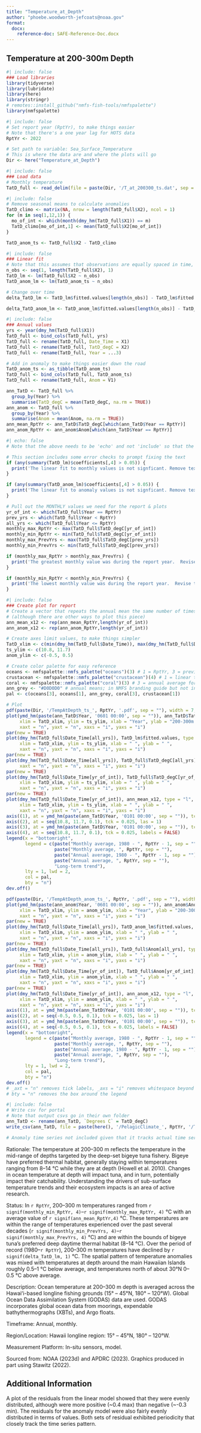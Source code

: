 ```yaml
---
title: "Temperature_at_Depth"
author: "phoebe.woodworth-jefcoats@noaa.gov"
format:
  docx:
    reference-doc: SAFE-Reference-Doc.docx
---
```


## Temperature at 200-300m Depth

```r
#| include: false
### Load libraries
library(tidyverse)
library(lubridate)
library(here)
library(stringr)
# remotes::install_github("nmfs-fish-tools/nmfspalette")
library(nmfspalette)
```

```r
#| include: false
# Set report year (RptYr), to make things easier
# Note that there's a one year lag for HOTS data
RptYr <- 2022

# Set path to variable: Sea_Surface_Temperature
# This is where the data are and where the plots will go
Dir <- here("Temperature_at_Depth")
```

```r
#| include: false
### Load data
# Monthly temperature
TatD_full <- read_delim(file = paste(Dir, '/T_at_200300_ts.dat', sep = ""), skip = 9, col_names = FALSE)
```

```r
#| include: false
# Remove seasonal means to calculate anomalies
TatD_climo <- matrix(NA, nrow = length(TatD_full$X2), ncol = 1)
for (m in seq(1,12,1)) {
  mo_of_int <- which(month(dmy_hm(TatD_full$X1)) == m)
  TatD_climo[mo_of_int,1] <- mean(TatD_full$X2[mo_of_int])
}

TatD_anom_ts <- TatD_full$X2 - TatD_climo
```

```r
#| include: false
### Linear fit 
# Note that this assumes that observations are equally spaced in time, which they're  not
n_obs <- seq(1, length(TatD_full$X2), 1)
TatD_lm <- lm(TatD_full$X2 ~ n_obs)
TatD_anom_lm <- lm(TatD_anom_ts ~ n_obs)

# Change over time
delta_TatD_lm <- TatD_lm$fitted.values[length(n_obs)] - TatD_lm$fitted.values[1]

delta_TatD_anom_lm <- TatD_anom_lm$fitted.values[length(n_obs)] - TatD_anom_lm$fitted.values[1]
```

```r
#| include: false
### Annual values
yrs <- year(dmy_hm(TatD_full$X1))
TatD_full <- bind_cols(TatD_full, yrs)
TatD_full <- rename(TatD_full, Date_Time = X1)
TatD_full <- rename(TatD_full, TatD_degC = X2)
TatD_full <- rename(TatD_full, Year = ...3)

# Add in anomaly to make things easier down the road
TatD_anom_ts <- as_tibble(TatD_anom_ts)
TatD_full <- bind_cols(TatD_full, TatD_anom_ts)
TatD_full <- rename(TatD_full, Anom = V1)

ann_TatD <- TatD_full %>%
  group_by(Year) %>%
  summarise(TatD_degC = mean(TatD_degC, na.rm = TRUE))
ann_anom <- TatD_full %>%
  group_by(Year) %>%
  summarise(Anom = mean(Anom, na.rm = TRUE))
ann_mean_RptYr <- ann_TatD$TatD_degC[which(ann_TatD$Year == RptYr)]
ann_anom_RptYr <- ann_anom$Anom[which(ann_TatD$Year == RptYr)]
```

```r
#| echo: false
# Note that the above needs to be 'echo' and not 'include' so that the error checks print.

# This section includes some error checks to prompt fixing the text
if (any(summary(TatD_lm)$coefficients[,4] > 0.05)) {
  print('The linear fit to monthly values is not signficant. Remove text related to the linear trend.')
}

if (any(summary(TatD_anom_lm)$coefficients[,4] > 0.05)) {
  print('The linear fit to anomaly values is not signficant. Remove text related to the linear trend.')
}

# Pull out the MONTHLY values we need for the report & plots
yr_of_int <- which(TatD_full$Year == RptYr)
prev_yrs <- which(TatD_full$Year < RptYr)
all_yrs <- which(TatD_full$Year <= RptYr)
monthly_max_RptYr <- max(TatD_full$TatD_degC[yr_of_int])
monthly_min_RptYr <- min(TatD_full$TatD_degC[yr_of_int])
monthly_max_PrevYrs <- max(TatD_full$TatD_degC[prev_yrs])
monthly_min_PrevYrs <- min(TatD_full$TatD_degC[prev_yrs])

if (monthly_max_RptYr > monthly_max_PrevYrs) {
  print('The greatest monthly value was during the report year.  Revise text to reflect this.')
}

if (monthly_min_RptYr < monthly_min_PrevYrs) {
  print('The lowest monthly value was during the report year.  Revise text to reflect this.')
}
```

```r
#| include: false
### Create plot for report
# Create a vector that repeats the annual mean the same number of times as there are obs for the latest year
# (although there are other ways to plot this piece)
ann_mean_x12 <- rep(ann_mean_RptYr,length(yr_of_int))
ann_anom_x12 <- rep(ann_anom_RptYr,length(yr_of_int))

# Create axes limit values, to make things simpler
TatD_xlim <- c(min(dmy_hm(TatD_full$Date_Time)), max(dmy_hm(TatD_full$Date_Time)))
ts_ylim <- c(10.8, 11.7)
anom_ylim <- c(-0.5, 0.5)

# Create color palette for easy reference 
oceans <- nmfspalette::nmfs_palette("oceans")(3) # 1 = RptYr, 3 = previous years
crustacean <- nmfspalette::nmfs_palette("crustacean")(4) # 1 = linear trend
coral <- nmfspalette::nmfs_palette("coral")(3) # 3 = annual average for Rpt Yr
ann_grey <- "#D0D0D0" # annual means; in NMFS branding guide but not in package
pal <- c(oceans[3], oceans[1], ann_grey, coral[3], crustacean[1])

# Plot
pdf(paste(Dir, '/TempAtDepth_ts_', RptYr, '.pdf', sep = ""), width = 7, height = 4.5)
plot(ymd_hm(paste(ann_TatD$Year, '0601 00:00', sep = "")), ann_TatD$TatD_degC, type = "l", lwd = 2, col = ann_grey,
     xlim = TatD_xlim, ylim = ts_ylim, xlab = "Year", ylab = "200-300m Temperature (Deg C)",
     xaxt = "n", yaxt = "n", xaxs = "i", yaxs = "i")
par(new = TRUE)
plot(dmy_hm(TatD_full$Date_Time[all_yrs]), TatD_lm$fitted.values, type = "l", lwd = 2, col = crustacean[1], 
     xlim = TatD_xlim, ylim = ts_ylim, xlab = " ", ylab = " ",
     xaxt = "n", yaxt = "n", xaxs = "i", yaxs = "i")
par(new = TRUE)
plot(dmy_hm(TatD_full$Date_Time[all_yrs]), TatD_full$TatD_degC[all_yrs], type = "l", lwd = 2, col = oceans[3],      xlim = TatD_xlim, ylim = ts_ylim, xlab = " ", ylab = " ",
     xaxt = "n", yaxt = "n", xaxs = "i", yaxs = "i") 
par(new = TRUE)
plot(dmy_hm(TatD_full$Date_Time[yr_of_int]), TatD_full$TatD_degC[yr_of_int], type = "l", lwd = 2, col = oceans[1], 
     xlim = TatD_xlim, ylim = ts_ylim, xlab = " ", ylab = " ", 
     xaxt = "n", yaxt = "n", xaxs = "i", yaxs = "i")
par(new = TRUE)
plot(dmy_hm(TatD_full$Date_Time[yr_of_int]), ann_mean_x12, type = "l", lwd = 2, col = coral[3], 
     xlim = TatD_xlim, ylim = ts_ylim, xlab = " ", ylab = " ", 
     xaxt = "n", yaxt = "n", xaxs = "i", yaxs = "i")
axis((1), at = ymd_hm(paste(ann_TatD$Year, '0101 00:00', sep = "")), tck = 0.025, labels = year(make_date(seq(1980, 2022, 1))))
axis((2), at = seq(10.8, 11.7, 0.1), tck = 0.025, las = 1)
axis((3), at = ymd_hm(paste(ann_TatD$Year, '0101 00:00', sep = "")), tck = 0.025, labels = FALSE)
axis((4), at = seq(10.8, 11.7, 0.1), tck = 0.025, labels = FALSE)
legend(x = "bottomright", 
       legend = c(paste("Monthly average, 1980 - ", RptYr - 1, sep = ""), 
                  paste("Monthly average, ", RptYr, sep = ""),
                  paste("Annual average, 1980 - ", RptYr - 1, sep = ""), 
                  paste("Annual average, ", RptYr, sep = ""),
                  "Long-term trend"), 
       lty = 1, lwd = 2,
       col = pal, 
       bty = "n")
dev.off()

pdf(paste(Dir, '/TempAtDepth_anom_ts_', RptYr, '.pdf', sep = ""), width = 7, height = 4.5)
plot(ymd_hm(paste(ann_anom$Year, '0601 00:00', sep = "")), ann_anom$Anom, type = "l", lwd = 2, col = ann_grey,
     xlim = TatD_xlim, ylim = anom_ylim, xlab = "Year", ylab = "200-300m Temperature Anomaly (Deg C)",
     xaxt = "n", yaxt = "n", xaxs = "i", yaxs = "i")
par(new = TRUE)
plot(dmy_hm(TatD_full$Date_Time[all_yrs]), TatD_anom_lm$fitted.values, type = "l", lwd = 2, col = crustacean[1], 
     xlim = TatD_xlim, ylim = anom_ylim, xlab = " ", ylab = " ",
     xaxt = "n", yaxt = "n", xaxs = "i", yaxs = "i")
par(new = TRUE)
plot(dmy_hm(TatD_full$Date_Time[all_yrs]), TatD_full$Anom[all_yrs], type = "l", lwd = 2, col = oceans[3], 
     xlim = TatD_xlim, ylim = anom_ylim, xlab = " ", ylab = " ",
     xaxt = "n", yaxt = "n", xaxs = "i", yaxs = "i") 
par(new = TRUE)
plot(dmy_hm(TatD_full$Date_Time[yr_of_int]), TatD_full$Anom[yr_of_int], type = "l", lwd = 2, col = oceans[1], 
     xlim = TatD_xlim, ylim = anom_ylim, xlab = " ", ylab = " ", 
     xaxt = "n", yaxt = "n", xaxs = "i", yaxs = "i")
par(new = TRUE)
plot(dmy_hm(TatD_full$Date_Time[yr_of_int]), ann_anom_x12, type = "l", lwd = 2, col = coral[3], 
     xlim = TatD_xlim, ylim = anom_ylim, xlab = " ", ylab = " ", 
     xaxt = "n", yaxt = "n", xaxs = "i", yaxs = "i")
axis((1), at = ymd_hm(paste(ann_TatD$Year, '0101 00:00', sep = "")), tck = 0.025, labels = year(make_date(seq(1980, 2022, 1))))
axis((2), at = seq(-0.5, 0.5, 0.1), tck = 0.025, las = 1)
axis((3), at = ymd_hm(paste(ann_TatD$Year, '0101 00:00', sep = "")), tck = 0.025, labels = FALSE)
axis((4), at = seq(-0.5, 0.5, 0.1), tck = 0.025, labels = FALSE)
legend(x = "bottomright", 
       legend = c(paste("Monthly average, 1980 - ", RptYr - 1, sep = ""), 
                  paste("Monthly average, ", RptYr, sep = ""),
                  paste("Annual average, 1980 - ", RptYr - 1, sep = ""), 
                  paste("Annual average, ", RptYr, sep = ""),
                  "Long-term trend"), 
       lty = 1, lwd = 2,
       col = pal, 
       bty = "n")
dev.off()
# _axt = "n" removes tick labels, _axs = "i" removes whitespace beyond axes maxima
# bty = "n" removes the box around the legend
```

```r
#| include: false
# Write csv for portal
# Note that output csvs go in their own folder
ann_TatD <- rename(ann_TatD, `Degrees C` = TatD_degC)
write_csv(ann_TatD, file = paste(here(), '/PelagicClimate_', RptYr, '/Tat200to300m_', RptYr, '.csv', sep = ""))

# Anomaly time series not included given that it tracks actual time series so closely.
```

Rationale: The temperature at 200–300 m reflects the temperature in the mid-range of depths targeted by the deep-set bigeye tuna fishery. Bigeye have preferred thermal habitat, generally staying within temperatures ranging from 8–14 °C while they are at depth (Howell et al. 2010). Changes in ocean temperature at depth will impact tuna, and in turn, potentially impact their catchability. Understanding the drivers of sub-surface temperature trends and their ecosystem impacts is an area of active research.

Status: In `r RptYr`, 200–300 m temperatures ranged from `r signif(monthly_min_RptYr, 4)`–`r signif(monthly_max_RptYr, 4)` °C with an average value of `r signif(ann_mean_RptYr,4)` °C. These temperatures are within the range of temperatures experienced over the past several decades (`r signif(monthly_min_PrevYrs, 4)`–`r signif(monthly_max_PrevYrs, 4)` °C) and are within the bounds of bigeye tuna’s preferred deep daytime thermal habitat (8–14 °C). Over the period of record (1980–`r RptYr`), 200–300 m temperatures have declined by `r signif(delta_TatD_lm, 1)` °C. The spatial pattern of temperature anomalies was mixed with temperatures at depth around the main Hawaiian Islands roughly 0.5–1 °C below average, and temperatures north of about 30°N 0–0.5 °C above average. 

Description: Ocean temperature at 200–300 m depth is averaged across the Hawaiʻi-based longline fishing grounds (15° – 45°N, 180° – 120°W). Global Ocean Data Assimilation System (GODAS) data are used. GODAS incorporates global ocean data from moorings, expendable bathythermographs (XBTs), and Argo floats. 

Timeframe: Annual, monthly.

Region/Location: Hawaii longline region: 15° – 45°N, 180° – 120°W.

Measurement Platform: In-situ sensors, model.

Sourced from: NOAA (2023d) and APDRC (2023).  Graphics produced in part using Stawitz (2022).

## Additional Information
A plot of the residuals from the linear model showed that they were evenly distributed, although were more positive (~0.4 max) than negative (~-0.3 min). The residuals for the anomaly model were also fairly evenly distributed in terms of values.  Both sets of residual exhibited periodicity that closely track the time series pattern.